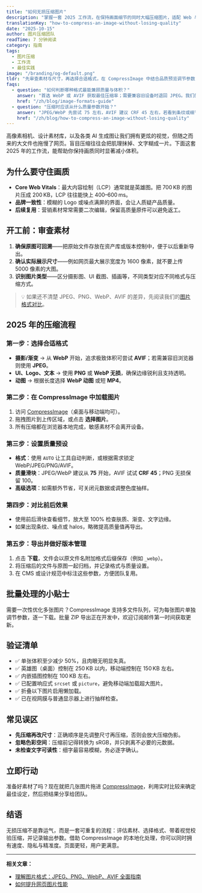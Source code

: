 ```yaml
---
title: "如何无损压缩图片"
description: "掌握一套 2025 工作流，在保持画面细节的同时大幅压缩图片，适配 Web 与移动端。"
translationKey: "how-to-compress-an-image-without-losing-quality"
date: "2025-10-15"
author: 图片压缩团队
readTime: 7 分钟阅读
category: 指南
tags:
  - 图片压缩
  - 工作流
  - 最佳实践
image: "/branding/og-default.png"
tldr: "先审查素材与尺寸，再选择合适格式，在 CompressImage 中结合品质预览调节参数，确认细节无损后导出，就能兼顾画质与体积。"
faqs:
  - question: "如何判断哪种格式最能兼顾质量与体积？"
    answer: "首选 WebP 或 AVIF 获取最佳压缩率；需要兼容旧设备时退回 JPEG。我们的格式比较文章提供完整取舍表。"
    href: "/zh/blog/image-formats-guide"
  - question: "压缩时应该从什么质量参数开始？"
    answer: "JPEG/WebP 先尝试 75 左右，AVIF 建议 CRF 45 左右，若看到条纹或细节丢失再略微调高。CompressImage 的前后对比滑块能帮助你快速判断。"
    href: "/zh/blog/how-to-compress-an-image-without-losing-quality"
---
```


高像素相机、设计素材库，以及各类 AI 生成图让我们拥有更炫的视觉，但随之而来的大文件也拖慢了网页。盲目压缩往往会把肌理抹掉、文字糊成一片。下面这套 2025 年的工作流，能帮助你保持画质同时显著减小体积。

## 为什么要守住画质

- **Core Web Vitals**：最大内容绘制（LCP）通常就是英雄图。把 700 KB 的图片压成 200 KB，LCP 往往能快上 400–600 ms。
- **品牌一致性**：模糊的 Logo 或噪点满屏的界面，会让人质疑产品质量。
- **后续复用**：营销素材常常需要二次编辑，保留高质量原件可以避免返工。

## 开工前：审查素材

1. **确保原图可回溯**——把原始文件存放在资产库或版本控制中，便于以后重新导出。
2. **确认实际展示尺寸**——例如网页最大展示宽度为 1600 像素，就不要上传 5000 像素的大图。
3. **识别图片类型**——区分摄影图、UI 截图、插画等，不同类型对应不同格式与压缩方式。

> 💡 如果还不清楚 JPEG、PNG、WebP、AVIF 的差异，先阅读我们的[图片格式对比](/zh/blog/image-formats-guide)。

## 2025 年的压缩流程

### 第一步：选择合适格式

- **摄影/渐变** → 从 **WebP** 开始，追求极致体积可尝试 **AVIF**；若需兼容旧浏览器则使用 **JPEG**。
- **UI、Logo、文本** → 使用 **PNG** 或 **WebP 无损**，确保边缘锐利且支持透明。
- **动图** → 根据长度选择 **WebP 动图** 或短 **MP4**。

### 第二步：在 CompressImage 中加载图片

1. 访问 [CompressImage](https://www.compressimage.dev)（桌面与移动端均可）。
2. 拖拽图片到上传区域，或点击 **选择图片**。
3. 所有压缩都在浏览器本地完成，敏感素材不会离开设备。

### 第三步：设置质量预设

- **格式**：使用 `AUTO` 让工具自动判断，或根据需求锁定 WebP/JPEG/PNG/AVIF。
- **质量滑块**：JPEG/WebP 建议从 **75** 开始，AVIF 试试 **CRF 45**；PNG 无损保留 100。
- **高级选项**：如需额外节省，可关闭元数据或调整色度抽样。

### 第四步：对比前后效果

- 使用前后滑块查看细节，放大至 100% 检查肤质、渐变、文字边缘。
- 如果出现条纹、噪点或 halos，略微提高质量值再导出。

### 第五步：导出并做好版本管理

1. 点击 **下载**，文件会以原文件名附加格式后缀保存（例如 `_webp`）。
2. 将压缩后的文件与原图一起归档，并记录格式与质量设置。
3. 在 CMS 或设计规范中标注这些参数，方便团队复用。

## 批量处理的小贴士

需要一次性优化多张图片？CompressImage 支持多文件队列，可为每张图片单独调节参数，逐一下载。批量 ZIP 导出正在开发中，欢迎订阅邮件第一时间获取更新。

## 验证清单

- ✅ 单张体积至少减少 50%，且肉眼无明显失真。
- ✅ 英雄图（桌面）控制在 250 KB 以内，移动端控制在 150 KB 左右。
- ✅ 内嵌插图控制在 100 KB 左右。
- ✅ 已配置响应式 `srcset` 或 `picture`，避免移动端加载超大图片。
- ✅ 折叠以下图片启用懒加载。
- ✅ 已在视网膜与普通显示器上进行抽样检查。

## 常见误区

- **先压缩再改尺寸**：正确顺序是先调整尺寸再压缩，否则会放大压缩伪影。
- **忽略色彩空间**：压缩前记得转换为 sRGB，并只剥离不必要的元数据。
- **未检查文字可读性**：细字最容易模糊，务必逐字确认。

## 立即行动

准备好素材了吗？现在就把几张图片拖进 [CompressImage](https://www.compressimage.dev/)，利用实时比较来确定最佳设定，然后把结果分享给团队。

## 结语

无损压缩不是靠运气，而是一套可重复的流程：评估素材、选择格式、带着视觉校验压缩，并记录输出参数。借助 CompressImage 的本地化处理，你可以同时拥有速度、隐私与精准度。页面更轻，用户更满意。

---

**相关文章：**
- [理解图片格式：JPEG、PNG、WebP、AVIF 全面指南](/zh/blog/image-formats-guide)
- [如何提升网页图片性能](/zh/blog/optimize-images-web-performance)
